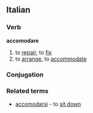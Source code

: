==Italian==
===Verb===
'''accomodare'''
# to [[repair]], to [[fix]]
# to [[arrange]], to [[accommodate]]
===Conjugation===
{{it-conj-are|accomod|avere}}

===Related terms===
* [[accomodarsi]] - to [[sit down]]
